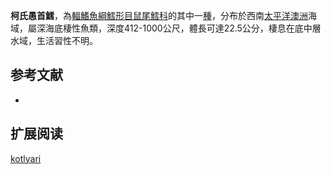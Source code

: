 {{Speciesbox
| name = 柯氏愚首鱈
| status = NE
| status_system = iucn3.1
| trend = unknow
| genus = Mataeocephalus
| species = kotlyari
| authority = [[Sazonov,_Shcherbachev_&_Iwamoto|Sazonov, Shcherbachev & Iwamoto]], 2003
| synonyms =  
}}
'''柯氏愚首鱈'''，為[[輻鰭魚綱|輻鰭魚綱]][[鱈形目|鱈形目]][[鼠尾鱈科|鼠尾鱈科]]的其中一[[種|種]]，分布於西南[[太平洋|太平洋]][[澳洲|澳洲]]海域，屬深海底棲性魚類，深度412-1000公尺，體長可達22.5公分，棲息在底中層水域，生活習性不明。

==参考文献==
*{{FishBase_species|genus=Mataeocephalus|species=kotlyari|year=2015|month=12}}

== 扩展阅读 ==
{{refbegin}}
{{wikispecies-inline|Mataeocephalus kotlyari|柯氏愚首鱈}}
{{refend}}
{{Taxonbar|from=Q5850468}}

[[Category:愚首鱈屬|kotlyari]]


{{鱈形目小作品}}